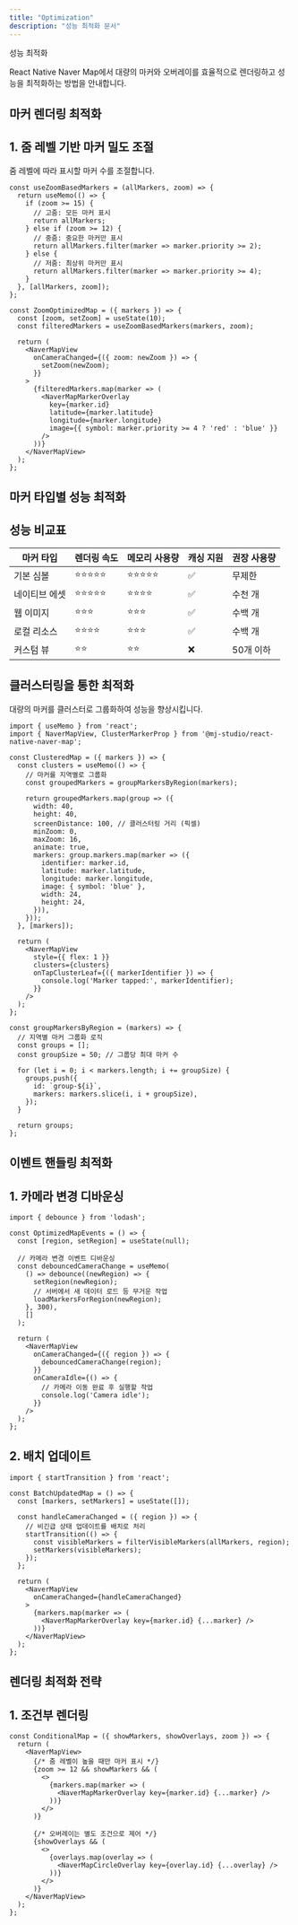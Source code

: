 ```yaml
---
title: "Optimization"
description: "성능 최적화 문서"
---
```


성능 최적화



React Native Naver Map에서 대량의 마커와 오버레이를 효율적으로 렌더링하고 성능을 최적화하는 방법을 안내합니다.

## 마커 렌더링 최적화



## 1. 줌 레벨 기반 마커 밀도 조절



줌 레벨에 따라 표시할 마커 수를 조절합니다.

```tsx title="ZoomBasedFiltering.tsx"
const useZoomBasedMarkers = (allMarkers, zoom) => {
  return useMemo(() => {
    if (zoom >= 15) {
      // 고줌: 모든 마커 표시
      return allMarkers;
    } else if (zoom >= 12) {
      // 중줌: 중요한 마커만 표시
      return allMarkers.filter(marker => marker.priority >= 2);
    } else {
      // 저줌: 최상위 마커만 표시
      return allMarkers.filter(marker => marker.priority >= 4);
    }
  }, [allMarkers, zoom]);
};

const ZoomOptimizedMap = ({ markers }) => {
  const [zoom, setZoom] = useState(10);
  const filteredMarkers = useZoomBasedMarkers(markers, zoom);

  return (
    <NaverMapView
      onCameraChanged={({ zoom: newZoom }) => {
        setZoom(newZoom);
      }}
    >
      {filteredMarkers.map(marker => (
        <NaverMapMarkerOverlay
          key={marker.id}
          latitude={marker.latitude}
          longitude={marker.longitude}
          image={{ symbol: marker.priority >= 4 ? 'red' : 'blue' }}
        />
      ))}
    </NaverMapView>
  );
};
```

## 마커 타입별 성능 최적화



## 성능 비교표



| 마커 타입 | 렌더링 속도 | 메모리 사용량 | 캐싱 지원 | 권장 사용량 |
|----------|-------------|---------------|-----------|------------|
| 기본 심볼 | ⭐⭐⭐⭐⭐ | ⭐⭐⭐⭐⭐ | ✅ | 무제한 |
| 네이티브 에셋 | ⭐⭐⭐⭐⭐ | ⭐⭐⭐⭐ | ✅ | 수천 개 |
| 웹 이미지 | ⭐⭐⭐ | ⭐⭐⭐ | ✅ | 수백 개 |
| 로컬 리소스 | ⭐⭐⭐⭐ | ⭐⭐⭐ | ✅ | 수백 개 |
| 커스텀 뷰 | ⭐⭐ | ⭐⭐ | ❌ | 50개 이하 |


## 클러스터링을 통한 최적화

대량의 마커를 클러스터로 그룹화하여 성능을 향상시킵니다.

```tsx title="BuiltinClustering.tsx"
import { useMemo } from 'react';
import { NaverMapView, ClusterMarkerProp } from '@mj-studio/react-native-naver-map';

const ClusteredMap = ({ markers }) => {
  const clusters = useMemo(() => {
    // 마커를 지역별로 그룹화
    const groupedMarkers = groupMarkersByRegion(markers);

    return groupedMarkers.map(group => ({
      width: 40,
      height: 40,
      screenDistance: 100, // 클러스터링 거리 (픽셀)
      minZoom: 0,
      maxZoom: 16,
      animate: true,
      markers: group.markers.map(marker => ({
        identifier: marker.id,
        latitude: marker.latitude,
        longitude: marker.longitude,
        image: { symbol: 'blue' },
        width: 24,
        height: 24,
      })),
    }));
  }, [markers]);

  return (
    <NaverMapView
      style={{ flex: 1 }}
      clusters={clusters}
      onTapClusterLeaf={({ markerIdentifier }) => {
        console.log('Marker tapped:', markerIdentifier);
      }}
    />
  );
};

const groupMarkersByRegion = (markers) => {
  // 지역별 마커 그룹화 로직
  const groups = [];
  const groupSize = 50; // 그룹당 최대 마커 수

  for (let i = 0; i < markers.length; i += groupSize) {
    groups.push({
      id: `group-${i}`,
      markers: markers.slice(i, i + groupSize),
    });
  }

  return groups;
};
```

## 이벤트 핸들링 최적화



## 1. 카메라 변경 디바운싱



```tsx title="DebouncedCameraEvents.tsx"
import { debounce } from 'lodash';

const OptimizedMapEvents = () => {
  const [region, setRegion] = useState(null);

  // 카메라 변경 이벤트 디바운싱
  const debouncedCameraChange = useMemo(
    () => debounce((newRegion) => {
      setRegion(newRegion);
      // 서버에서 새 데이터 로드 등 무거운 작업
      loadMarkersForRegion(newRegion);
    }, 300),
    []
  );

  return (
    <NaverMapView
      onCameraChanged={({ region }) => {
        debouncedCameraChange(region);
      }}
      onCameraIdle={() => {
        // 카메라 이동 완료 후 실행할 작업
        console.log('Camera idle');
      }}
    />
  );
};
```



## 2. 배치 업데이트



```tsx title="BatchUpdates.tsx"
import { startTransition } from 'react';

const BatchUpdatedMap = () => {
  const [markers, setMarkers] = useState([]);

  const handleCameraChanged = ({ region }) => {
    // 비긴급 상태 업데이트를 배치로 처리
    startTransition(() => {
      const visibleMarkers = filterVisibleMarkers(allMarkers, region);
      setMarkers(visibleMarkers);
    });
  };

  return (
    <NaverMapView
      onCameraChanged={handleCameraChanged}
    >
      {markers.map(marker => (
        <NaverMapMarkerOverlay key={marker.id} {...marker} />
      ))}
    </NaverMapView>
  );
};
```

## 렌더링 최적화 전략



## 1. 조건부 렌더링



```tsx title="ConditionalRendering.tsx"
const ConditionalMap = ({ showMarkers, showOverlays, zoom }) => {
  return (
    <NaverMapView>
      {/* 줌 레벨이 높을 때만 마커 표시 */}
      {zoom >= 12 && showMarkers && (
        <>
          {markers.map(marker => (
            <NaverMapMarkerOverlay key={marker.id} {...marker} />
          ))}
        </>
      )}

      {/* 오버레이는 별도 조건으로 제어 */}
      {showOverlays && (
        <>
          {overlays.map(overlay => (
            <NaverMapCircleOverlay key={overlay.id} {...overlay} />
          ))}
        </>
      )}
    </NaverMapView>
  );
};
```
